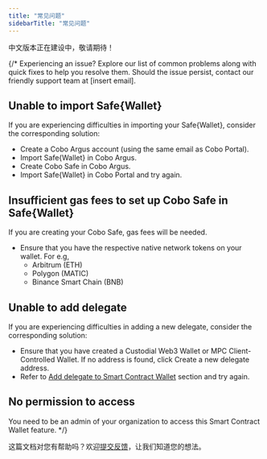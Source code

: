 ```yaml
---
title: "常见问题"
sidebarTitle: "常见问题"
---
```


<Warning>中文版本正在建设中，敬请期待！</Warning>

{/*
Experiencing an issue? Explore our list of common problems along with quick fixes to help you resolve them. Should the issue persist, contact our friendly support team at [insert email].

## Unable to import Safe&#123;Wallet&#125;
If you are experiencing difficulties in importing your Safe&#123;Wallet&#125;, consider the corresponding solution:

- Create a Cobo Argus account (using the same email as Cobo Portal).
- Import Safe&#123;Wallet&#125; in Cobo Argus.
- Create Cobo Safe in Cobo Argus.
- Import Safe&#123;Wallet&#125; in Cobo Portal and try again.

## Insufficient gas fees to set up Cobo Safe in Safe&#123;Wallet&#125;
If you are creating your Cobo Safe, gas fees will be needed.

- Ensure that you have the respective native network tokens on your wallet. For e.g,
    - Arbitrum (ETH)
    - Polygon (MATIC)
    - Binance Smart Chain (BNB)

## Unable to add delegate
If you are experiencing difficulties in adding a new delegate, consider the corresponding solution:

- Ensure that you have created a Custodial Web3 Wallet or MPC Client-Controlled Wallet. If no address is found, click Create a new delegate address.
- Refer to [Add delegate to Smart Contract Wallet](/cobo-portal/wallets/smart-contract-wallet/add-delegate-scw) section and try again.

## No permission to access
You need to be an admin of your organization to access this Smart Contract Wallet feature.
*/}




<Tip>这篇文档对您有帮助吗？欢迎[提交反馈](https://forms.zohopublic.com/cobo/form/DocumentFeedbackForm/formperma/QvLOhxJv1_JMsJ-1dleZ8Itb_7rzN-LtgvsDdxosoVI?referrername=manuals)，让我们知道您的想法。</Tip>